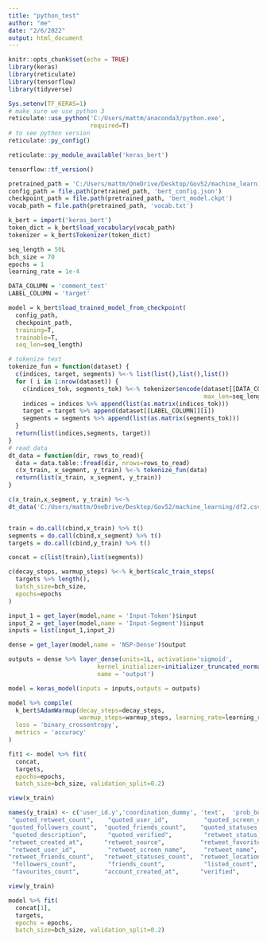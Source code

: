 ```yaml
---
title: "python_test"
author: "me"
date: "2/6/2022"
output: html_document
---
```


```r
knitr::opts_chunk$set(echo = TRUE)
library(keras)
library(reticulate)
library(tensorflow)
library(tidyverse)
```

```r
Sys.setenv(TF_KERAS=1) 
# make sure we use python 3
reticulate::use_python('C:/Users/mattm/anaconda3/python.exe',
                       required=T)
# to see python version
reticulate::py_config()
```

```r
reticulate::py_module_available('keras_bert')

tensorflow::tf_version()

```


```r
pretrained_path = 'C:/Users/mattm/OneDrive/Desktop/Gov52/machine_learning/uncased_L-12_H-768_A-12'
config_path = file.path(pretrained_path, 'bert_config.json')
checkpoint_path = file.path(pretrained_path, 'bert_model.ckpt')
vocab_path = file.path(pretrained_path, 'vocab.txt')

k_bert = import('keras_bert')
token_dict = k_bert$load_vocabulary(vocab_path)
tokenizer = k_bert$Tokenizer(token_dict)
```

```r
seq_length = 50L
bch_size = 70
epochs = 1
learning_rate = 1e-4

DATA_COLUMN = 'comment_text'
LABEL_COLUMN = 'target'

model = k_bert$load_trained_model_from_checkpoint(
  config_path,
  checkpoint_path,
  training=T,
  trainable=T,
  seq_len=seq_length)


```

```r
# tokenize text
tokenize_fun = function(dataset) {
  c(indices, target, segments) %<-% list(list(),list(),list())
  for ( i in 1:nrow(dataset)) {
    c(indices_tok, segments_tok) %<-% tokenizer$encode(dataset[[DATA_COLUMN]][i], 
                                                       max_len=seq_length)
    indices = indices %>% append(list(as.matrix(indices_tok)))
    target = target %>% append(dataset[[LABEL_COLUMN]][i])
    segments = segments %>% append(list(as.matrix(segments_tok)))
  }
  return(list(indices,segments, target))
}
# read data
dt_data = function(dir, rows_to_read){
  data = data.table::fread(dir, nrows=rows_to_read)
  c(x_train, x_segment, y_train) %<-% tokenize_fun(data)
  return(list(x_train, x_segment, y_train))
}
```

```r
c(x_train,x_segment, y_train) %<-% 
dt_data('C:/Users/mattm/OneDrive/Desktop/Gov52/machine_learning/df2.csv',200)


train = do.call(cbind,x_train) %>% t()
segments = do.call(cbind,x_segment) %>% t()
targets = do.call(cbind,y_train) %>% t()

concat = c(list(train),list(segments))

c(decay_steps, warmup_steps) %<-% k_bert$calc_train_steps(
  targets %>% length(),
  batch_size=bch_size,
  epochs=epochs
)

input_1 = get_layer(model,name = 'Input-Token')$input
input_2 = get_layer(model,name = 'Input-Segment')$input
inputs = list(input_1,input_2)

dense = get_layer(model,name = 'NSP-Dense')$output

outputs = dense %>% layer_dense(units=1L, activation='sigmoid',
                         kernel_initializer=initializer_truncated_normal(stddev = 0.02),
                         name = 'output')

model = keras_model(inputs = inputs,outputs = outputs)

model %>% compile(
  k_bert$AdamWarmup(decay_steps=decay_steps, 
                    warmup_steps=warmup_steps, learning_rate=learning_rate),
  loss = 'binary_crossentropy',
  metrics = 'accuracy'
)

```

```r
fit1 <- model %>% fit(
  concat,
  targets,
  epochs=epochs,
  batch_size=bch_size, validation_split=0.2)
```


```r
view(x_train)

names(y_train) <- c('user_id.y','coordination_dummy', 'text',  'prob_bot', 'is_retweet', 'followers_count', "favourites_count", "serial_dummy", 'created_at', "quoted_text",             "quoted_created_at",       "quoted_source",           "quoted_favorite_count",  
 "quoted_retweet_count",    "quoted_user_id",          "quoted_screen_name",      "quoted_name",            
"quoted_followers_count",  "quoted_friends_count",    "quoted_statuses_count",   "quoted_location",        
 "quoted_description",      "quoted_verified",         "retweet_status_id",       "retweet_text",           
"retweet_created_at",      "retweet_source",          "retweet_favorite_count",  "retweet_retweet_count",  
 "retweet_user_id",         "retweet_screen_name",     "retweet_name",            "retweet_followers_count",
"retweet_friends_count",   "retweet_statuses_count",  "retweet_location",        "retweet_description",
 "followers_count",         "friends_count",           "listed_count",            "statuses_count",         
 "favourites_count",       "account_created_at",      "verified",                "profile_url")

view(y_train)

```

```r

model %>% fit(
  concat[1],
  targets,
  epochs = epochs,
  batch_size=bch_size, validation_split=0.2)
 

```


